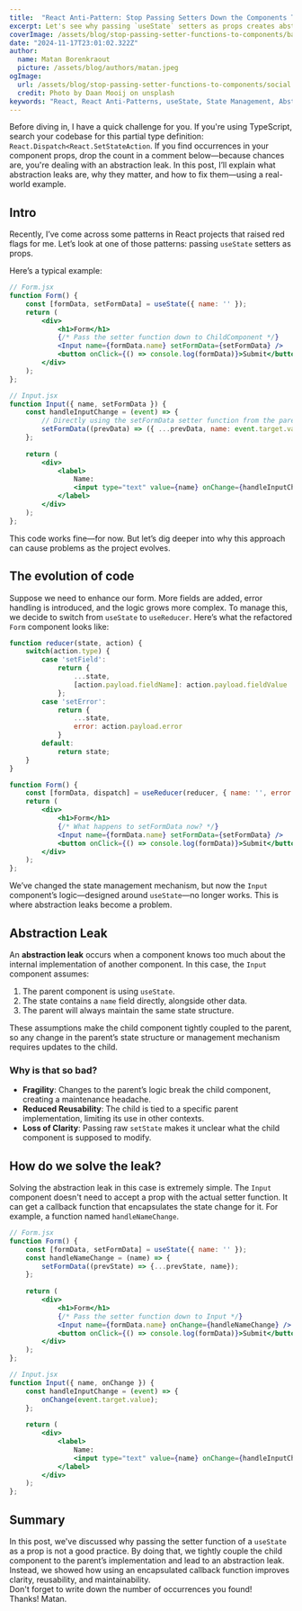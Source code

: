 ```yaml
---
title:  "React Anti-Pattern: Stop Passing Setters Down the Components Tree"
excerpt: Let's see why passing `useState` setters as props creates abstraction leaks and tightly couples child components to parent implementations.
coverImage: /assets/blog/stop-passing-setter-functions-to-components/banner.webp
date: "2024-11-17T23:01:02.322Z"
author:
  name: Matan Borenkraout
  picture: /assets/blog/authors/matan.jpeg
ogImage:
  url: /assets/blog/stop-passing-setter-functions-to-components/social.png
  credit: Photo by Daan Mooij on unsplash
keywords: "React, React Anti-Patterns, useState, State Management, Abstraction Leak, React Setters, Component Props, Clean Code, Reusability, React Best Practices"
---
```

Before diving in, I have a quick challenge for you. If you're using TypeScript, search your codebase for this partial type definition: `React.Dispatch<React.SetStateAction`. If you find occurrences in your component props, drop the count in a comment below—because chances are, you're dealing with an abstraction leak.
In this post, I’ll explain what abstraction leaks are, why they matter, and how to fix them—using a real-world example.
## Intro
Recently, I’ve come across some patterns in React projects that raised red flags for me. Let’s look at one of those patterns: passing `useState` setters as props.

Here’s a typical example:
```jsx
// Form.jsx 
function Form() { 
	const [formData, setFormData] = useState({ name: '' }); 
	return (
		<div>
			<h1>Form</h1> 
			{/* Pass the setter function down to ChildComponent */}
			<Input name={formData.name} setFormData={setFormData} />
			<button onClick={() => console.log(formData)}>Submit</button> 
		</div> 
	); 
};

// Input.jsx
function Input({ name, setFormData }) { 
	const handleInputChange = (event) => { 
		// Directly using the setFormData setter function from the parent
		setFormData((prevData) => ({ ...prevData, name: event.target.value })); 
	}; 
	
	return ( 
		<div>
			<label> 
				Name: 
				<input type="text" value={name} onChange={handleInputChange} /> 
			</label>
		</div> 
	); 
};
```
This code works fine—for now. But let’s dig deeper into why this approach can cause problems as the project evolves.

## The evolution of code
Suppose we need to enhance our form. More fields are added, error handling is introduced, and the logic grows more complex. To manage this, we decide to switch from `useState` to `useReducer`.
Here’s what the refactored `Form` component looks like:
```jsx
function reducer(state, action) { 
	switch(action.type) {
		case 'setField': 
			return { 
				...state, 
				[action.payload.fieldName]: action.payload.fieldValue 
			};
		case 'setError':
			return {
				...state,
				error: action.payload.error
			}
		default:
			return state;
	}
}

function Form() {  
	const [formData, dispatch] = useReducer(reducer, { name: '', error: null });
	return (
		<div>
			<h1>Form</h1> 
			{/* What happens to setFormData now? */}
			<Input name={formData.name} setFormData={setFormData} />
			<button onClick={() => console.log(formData)}>Submit</button> 
		</div> 
	); 
};
```
We’ve changed the state management mechanism, but now the `Input` component’s logic—designed around `useState`—no longer works. This is where abstraction leaks become a problem.

## Abstraction Leak
An **abstraction leak** occurs when a component knows too much about the internal implementation of another component. In this case, the `Input` component assumes:

1. The parent component is using `useState`.
2. The state contains a `name` field directly, alongside other data.
3. The parent will always maintain the same state structure.

These assumptions make the child component tightly coupled to the parent, so any change in the parent’s state structure or management mechanism requires updates to the child.

### Why is that so bad?
- **Fragility**: Changes to the parent’s logic break the child component, creating a maintenance headache.
- **Reduced Reusability**: The child is tied to a specific parent implementation, limiting its use in other contexts.
- **Loss of Clarity**: Passing raw `setState` makes it unclear what the child component is supposed to modify.

## How do we solve the leak?
Solving the abstraction leak in this case is extremely simple. The `Input` component doesn't need to accept a prop with the actual setter function. It can get a callback function that encapsulates the state change for it. For example, a function named `handleNameChange`.

```jsx
// Form.jsx 
function Form() { 
	const [formData, setFormData] = useState({ name: '' }); 
	const handleNameChange = (name) => { 
		setFormData((prevState) => {...prevState, name});
	};
	
	return (
		<div>
			<h1>Form</h1> 
			{/* Pass the setter function down to Input */}
			<Input name={formData.name} onChange={handleNameChange} />
			<button onClick={() => console.log(formData)}>Submit</button> 
		</div> 
	); 
};

// Input.jsx 
function Input({ name, onChange }) { 
	const handleInputChange = (event) => { 
		onChange(event.target.value);
	}; 
	
	return ( 
		<div>
			<label> 
				Name: 
				<input type="text" value={name} onChange={handleInputChange} /> 
			</label>
		</div> 
	); 
};
```

## Summary
In this post, we've discussed why passing the setter function of a `useState` as a prop is not a good practice. By doing that, we tightly couple the child component to the parent’s implementation and lead to an abstraction leak. Instead, we showed how using an encapsulated callback function improves clarity, reusability, and maintainability.  
Don't forget to write down the number of occurrences you found!  
Thanks!
Matan.